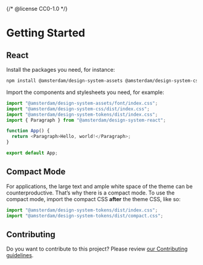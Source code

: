 {/* @license CC0-1.0 */}


<Meta title="Docs/Developer Guide/Getting Started" />

# Getting Started

## React

Install the packages you need, for instance:

```sh
npm install @amsterdam/design-system-assets @amsterdam/design-system-css @amsterdam/design-system-react @amsterdam/design-system-react-icons @amsterdam/design-system-tokens
```

Import the components and stylesheets you need, for example:

```javascript
import "@amsterdam/design-system-assets/font/index.css";
import "@amsterdam/design-system-css/dist/index.css";
import "@amsterdam/design-system-tokens/dist/index.css";
import { Paragraph } from "@amsterdam/design-system-react";

function App() {
  return <Paragraph>Hello, world!</Paragraph>;
}

export default App;
```

## Compact Mode

For applications, the large text and ample white space of the theme can be counterproductive.
That’s why there is a compact mode.
To use the compact mode, import the compact CSS **after** the theme CSS, like so:

```javascript
import "@amsterdam/design-system-tokens/dist/index.css";
import "@amsterdam/design-system-tokens/dist/compact.css";
```

## Contributing

Do you want to contribute to this project? Please review [our Contributing guidelines](https://github.com/Amsterdam/design-system/blob/develop/CONTRIBUTING.md).
